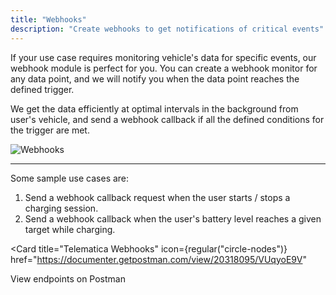 ```yaml
---
title: "Webhooks"
description: "Create webhooks to get notifications of critical events"
---
```


If your use case requires monitoring vehicle's data for specific events, our webhook module is perfect for you.
You can create a webhook monitor for any data point, and we will notify you when the data point reaches the defined trigger.
 
 We get the data efficiently at optimal intervals in the background from user's vehicle, and send a webhook callback if all the defined conditions for the trigger are met.

![Webhooks](/images/reference/webhooks.svg "Webhooks")

---
Some sample use cases are:

1. Send a webhook callback request when the user starts / stops a charging session.
2. Send a webhook callback when the user's battery level reaches a given target
   while charging.

<Card
  title="Telematica Webhooks"
  icon={regular("circle-nodes")}
  href="https://documenter.getpostman.com/view/20318095/VUqyoE9V"
>
  View endpoints on Postman
</Card>

